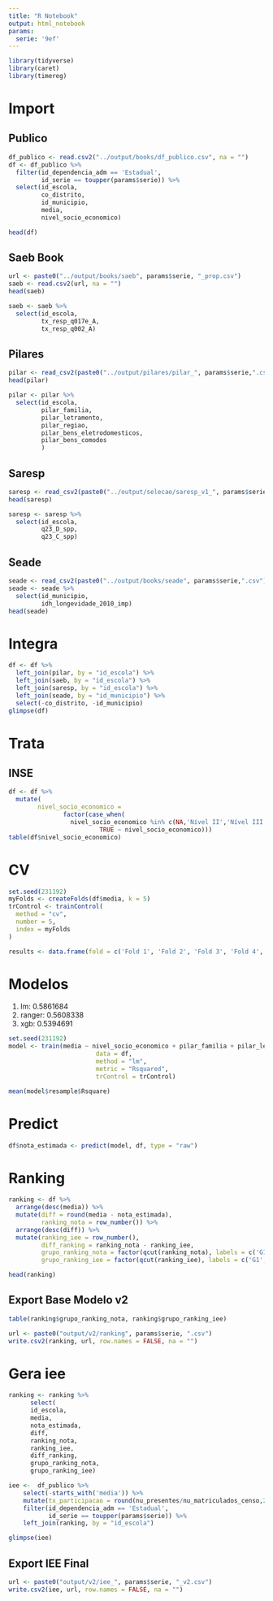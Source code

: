 ```yaml
---
title: "R Notebook"
output: html_notebook
params:
  serie: '9ef'
---
```

```r
library(tidyverse)
library(caret)
library(timereg)
```

# Import
## Publico
```r
df_publico <- read.csv2("../output/books/df_publico.csv", na = "")
df <- df_publico %>% 
  filter(id_dependencia_adm == 'Estadual',
         id_serie == toupper(params$serie)) %>% 
  select(id_escola, 
         co_distrito,
         id_municipio,
         media,
         nivel_socio_economico)

head(df)
```




## Saeb Book
```r
url <- paste0("../output/books/saeb", params$serie, "_prop.csv")
saeb <- read.csv2(url, na = "")
head(saeb)
```

```r
saeb <- saeb %>% 
  select(id_escola,
         tx_resp_q017e_A,
         tx_resp_q002_A)
```

## Pilares
```r
pilar <- read_csv2(paste0("../output/pilares/pilar_", params$serie,".csv"))
head(pilar)
```
```r
pilar <- pilar %>% 
  select(id_escola,
         pilar_familia,
         pilar_letramento,
         pilar_regiao,
         pilar_bens_eletrodomesticos,
         pilar_bens_comodos
         )
```

## Saresp
```r
saresp <- read_csv2(paste0("../output/selecao/saresp_v1_", params$serie,".csv"))
head(saresp)
```
```r
saresp <- saresp %>% 
  select(id_escola,
         q23_D_spp,
         q23_C_spp)
```

## Seade
```r
seade <- read_csv2(paste0("../output/books/seade", params$serie,".csv"))
seade <- seade %>% 
  select(id_municipio,
         idh_longevidade_2010_imp)
head(seade)
```
# Integra
```r
df <- df %>% 
  left_join(pilar, by = "id_escola") %>% 
  left_join(saeb, by = "id_escola") %>% 
  left_join(saresp, by = "id_escola") %>% 
  left_join(seade, by = "id_municipio") %>% 
  select(-co_distrito, -id_municipio)
glimpse(df)
```

# Trata
## INSE
```r
df <- df %>% 
  mutate(
        nivel_socio_economico = 
               factor(case_when(
                 nivel_socio_economico %in% c(NA,'Nível II','Nível III') ~ 'Nível IV',
                         TRUE ~ nivel_socio_economico)))
table(df$nivel_socio_economico)
```
# CV
```r
set.seed(231192)
myFolds <- createFolds(df$media, k = 5)
trControl <- trainControl(
  method = "cv",
  number = 5,
  index = myFolds
)

results <- data.frame(fold = c('Fold 1', 'Fold 2', 'Fold 3', 'Fold 4', 'Fold 5'))
```


# Modelos
1. lm: 0.5861684
2. ranger: 0.5608338
3. xgb: 0.5394691

```r
set.seed(231192)
model <- train(media ~ nivel_socio_economico + pilar_familia + pilar_letramento + pilar_regiao + pilar_bens_eletrodomesticos + pilar_bens_comodos + I(tx_resp_q002_A^2) + I(tx_resp_q017e_A^2) + q23_D_spp + q23_C_spp + idh_longevidade_2010_imp,
                        data = df,
                        method = "lm",
                        metric = "Rsquared",
                        trControl = trControl)

mean(model$resample$Rsquare)
```


# Predict
```r
df$nota_estimada <- predict(model, df, type = "raw")
```

# Ranking
```r
ranking <- df %>% 
  arrange(desc(media)) %>% 
  mutate(diff = round(media - nota_estimada),
         ranking_nota = row_number()) %>% 
  arrange(desc(diff)) %>% 
  mutate(ranking_iee = row_number(),
         diff_ranking = ranking_nota - ranking_iee,
         grupo_ranking_nota = factor(qcut(ranking_nota), labels = c('G1','G2','G3','G4')),
         grupo_ranking_iee = factor(qcut(ranking_iee), labels = c('G1','G2','G3','G4')))

head(ranking)
```

## Export Base Modelo v2
```r

table(ranking$grupo_ranking_nota, ranking$grupo_ranking_iee)

url <- paste0("output/v2/ranking", params$serie, ".csv")
write.csv2(ranking, url, row.names = FALSE, na = "")
```

# Gera iee
```r
ranking <- ranking %>% 
      select(
      id_escola,
      media,
      nota_estimada,
      diff,
      ranking_nota,
      ranking_iee,
      diff_ranking,
      grupo_ranking_nota,
      grupo_ranking_iee)
```

```r
iee <-  df_publico %>% 
    select(-starts_with('media')) %>% 
    mutate(tx_participacao = round(nu_presentes/nu_matriculados_censo,2)) %>% 
    filter(id_dependencia_adm == 'Estadual',
           id_serie == toupper(params$serie)) %>% 
    left_join(ranking, by = "id_escola")

glimpse(iee)
```

## Export IEE Final
```r
url <- paste0("output/v2/iee_", params$serie, "_v2.csv")
write.csv2(iee, url, row.names = FALSE, na = "")
```

